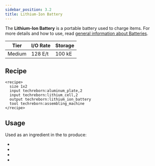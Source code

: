 ```yaml
---
sidebar_position: 3.2
title: Lithium-Ion Battery
---
```


<ItemImage file="lithium_ion_battery" alt="Lithium-Ion Battery" size="200" />

The **Lithium-Ion Battery** is a portable battery used to charge items. For more details and how to use, read [general information about Batteries](/docs/items/battery).

| Tier   | I/O Rate | Storage |
| ------ | -------- | ------- |
| Medium | 128 E/t  | 100 kE  |


## Recipe

```
<recipe> 
  size 1x2 
  input techreborn:aluminum_plate,2 
  input techreborn:lithium_cell,2 
  output techreborn:lithium_ion_battery 
  tool techreborn:assembling_machine 
</recipe>
```

## Usage

Used as an ingredient in the <McItem slug="minecraft:crafting_table"/> to produce:

- <McItem slug="techreborn:lithium_ion_batpack"/>
- <McItem slug="techreborn:advanced_chainsaw"/>
- <McItem slug="techreborn:advanced_drill"/>
- <McItem slug="techreborn:advanced_jackhammer"/>
